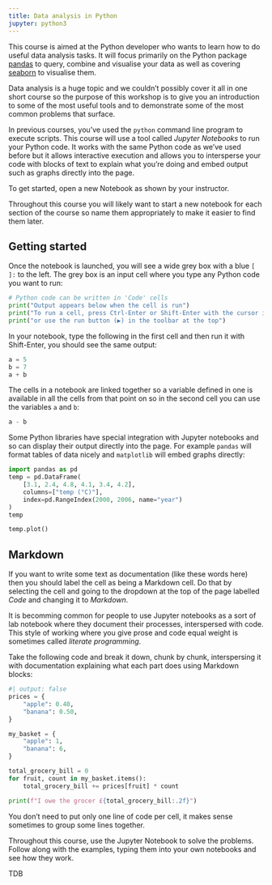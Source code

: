 ```yaml
---
title: Data analysis in Python
jupyter: python3
---
```




This course is aimed at the Python developer who wants to learn how to do useful data analysis tasks.
It will focus primarily on the Python package [pandas](http://pandas.pydata.org/) to query, combine and visualise your data as well as covering [seaborn](https://seaborn.pydata.org) to visualise them.

Data analysis is a huge topic and we couldn't possibly cover it all in one short course so the purpose of this workshop is to give you an introduction to some of the most useful tools and to demonstrate some of the most common problems that surface.

In previous courses, you've used the `python` command line program to execute scripts. This course will use a tool called *Jupyter Notebooks* to run your Python code. It works with the same Python code as we've used before but it allows interactive execution and allows you to intersperse your code with blocks of text to explain what you're doing and embed output such as graphs directly into the page.

To get started, open a new Notebook as shown by your instructor.

Throughout this course you will likely want to start a new notebook for each section of the course so name them appropriately to make it easier to find them later.

## Getting started

Once the notebook is launched, you will see a wide grey box with a blue `[ ]:` to the left. The grey box is an input cell where you type any Python code you want to run:

```python
# Python code can be written in 'Code' cells
print("Output appears below when the cell is run")
print("To run a cell, press Ctrl-Enter or Shift-Enter with the cursor inside")
print("or use the run button (▶) in the toolbar at the top")
```

In your notebook, type the following in the first cell and then run it with Shift-Enter, you should see the same output:

```python
a = 5
b = 7
a + b
```

The cells in a notebook are linked together so a variable defined in one is available in all the cells from that point on so in the second cell you can use the variables `a` and `b`:

```python
a - b
```

Some Python libraries have special integration with Jupyter notebooks and so can display their output directly into the page. For example `pandas` will format tables of data nicely and `matplotlib` will embed graphs directly:

```python
import pandas as pd
temp = pd.DataFrame(
    [3.1, 2.4, 4.8, 4.1, 3.4, 4.2],
    columns=["temp (°C)"],
    index=pd.RangeIndex(2000, 2006, name="year")
)
temp
```

```python
temp.plot()
```

## Markdown

If you want to write some text as documentation (like these words here) then you should label the cell as being a Markdown cell. Do that by selecting the cell and going to the dropdown at the top of the page labelled *Code* and changing it to *Markdown*.

It is becomming common for people to use Jupyter notebooks as a sort of lab notebook where they document their processes, interspersed with code. This style of working where you give prose and code equal weight is sometimes called *literate programming*.


::: {#exercise-1 .callout-note title="Exercise" icon=false} 

Take the following code and break it down, chunk by chunk, interspersing it with documentation explaining what each part does using Markdown blocks:
```python
#| output: false
prices = {
    "apple": 0.40,
    "banana": 0.50,
}

my_basket = {
    "apple": 1,
    "banana": 6,
}

total_grocery_bill = 0
for fruit, count in my_basket.items():
    total_grocery_bill += prices[fruit] * count

print(f"I owe the grocer £{total_grocery_bill:.2f}")
```
You don't need to put only one line of code per cell, it makes sense sometimes to group some lines together.

Throughout this course, use the Jupyter Notebook to solve the problems. Follow along with the examples, typing them into your own notebooks and see how they work.
:::

::: {#answer1 .callout-caution icon=false title='Answer' collapse="true"}
TDB
:::